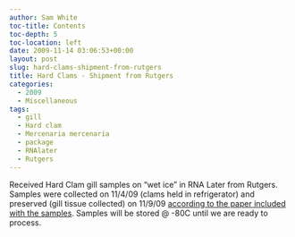 ```yaml
---
author: Sam White
toc-title: Contents
toc-depth: 5
toc-location: left
date: 2009-11-14 03:06:53+00:00
layout: post
slug: hard-clams-shipment-from-rutgers
title: Hard Clams - Shipment from Rutgers
categories:
  - 2009
  - Miscellaneous
tags:
  - gill
  - Hard clam
  - Mercenaria mercenaria
  - package
  - RNAlater
  - Rutgers
---
```


Received Hard Clam gill samples on "wet ice" in RNA Later from Rutgers. Samples were collected on 11/4/09 (clams held in refrigerator) and preserved (gill tissue collected) on 11/9/09 [according to the paper included with the samples](https://eagle.fish.washington.edu/Arabidopsis/20091113-01.jpg). Samples will be stored @ -80C until we are ready to process.
